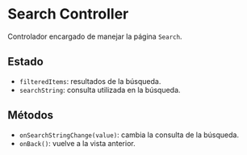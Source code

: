 

<Meta title="Controller/Search Controller" component={SearchController} />

# Search Controller

Controlador encargado de manejar la página `Search`.

## Estado
- `filteredItems`: resultados de la búsqueda.
- `searchString`: consulta utilizada en la búsqueda.

## Métodos
- `onSearchStringChange(value)`: cambia la consulta de la búsqueda.
- `onBack()`: vuelve a la vista anterior.
